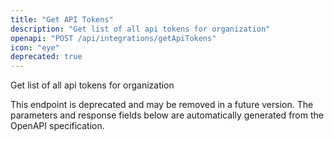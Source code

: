 ```yaml
---
title: "Get API Tokens"
description: "Get list of all api tokens for organization"
openapi: "POST /api/integrations/getApiTokens"
icon: "eye"
deprecated: true
---
```


Get list of all api tokens for organization

<Warning>
This endpoint is deprecated and may be removed in a future version.
</Warning>

<Note>
The parameters and response fields below are automatically generated from the OpenAPI specification.
</Note>
